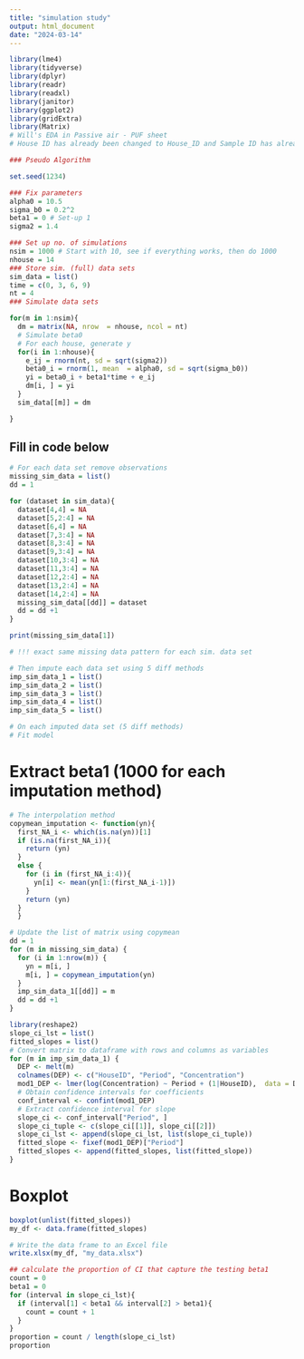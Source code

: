 ```yaml
---
title: "simulation study"
output: html_document
date: "2024-03-14"
---
```


```r

library(lme4)
library(tidyverse)
library(dplyr)
library(readr)
library(readxl)
library(janitor)
library(ggplot2)
library(gridExtra)
library(Matrix)
# Will's EDA in Passive air - PUF sheet
# House ID has already been changed to House_ID and Sample ID has already been changed to Sample_ID; A null values had been refilled;

```


```r
### Pseudo Algorithm

set.seed(1234)

### Fix parameters
alpha0 = 10.5
sigma_b0 = 0.2^2
beta1 = 0 # Set-up 1
sigma2 = 1.4

### Set up no. of simulations
nsim = 1000 # Start with 10, see if everything works, then do 1000
nhouse = 14
### Store sim. (full) data sets 
sim_data = list()
time = c(0, 3, 6, 9)
nt = 4
### Simulate data sets

for(m in 1:nsim){
  dm = matrix(NA, nrow  = nhouse, ncol = nt)
  # Simulate beta0 
  # For each house, generate y
  for(i in 1:nhouse){
    e_ij = rnorm(nt, sd = sqrt(sigma2))
    beta0_i = rnorm(1, mean  = alpha0, sd = sqrt(sigma_b0)) 
    yi = beta0_i + beta1*time + e_ij
    dm[i, ] = yi 
  }
  sim_data[[m]] = dm

}
```

## Fill in code below
```r
# For each data set remove observations
missing_sim_data = list()
dd = 1

for (dataset in sim_data){
  dataset[4,4] = NA
  dataset[5,2:4] = NA
  dataset[6,4] = NA
  dataset[7,3:4] = NA
  dataset[8,3:4] = NA
  dataset[9,3:4] = NA
  dataset[10,3:4] = NA
  dataset[11,3:4] = NA
  dataset[12,2:4] = NA
  dataset[13,2:4] = NA
  dataset[14,2:4] = NA
  missing_sim_data[[dd]] = dataset
  dd = dd +1
}

print(missing_sim_data[1])
```

```r
# !!! exact same missing data pattern for each sim. data set

# Then impute each data set using 5 diff methods
imp_sim_data_1 = list()
imp_sim_data_2 = list()
imp_sim_data_3 = list()
imp_sim_data_4 = list()
imp_sim_data_5 = list()

# On each imputed data set (5 diff methods)
# Fit model
```

# Extract beta1 (1000 for each imputation method)
```r
# The interpolation method
copymean_imputation <- function(yn){
  first_NA_i <- which(is.na(yn))[1]
  if (is.na(first_NA_i)){
    return (yn)
  }
  else {
    for (i in (first_NA_i:4)){
      yn[i] <- mean(yn[1:(first_NA_i-1)])
    }
    return (yn)
  }
  }
```

```r
# Update the list of matrix using copymean
dd = 1
for (m in missing_sim_data) {
  for (i in 1:nrow(m)) {
    yn = m[i, ]
    m[i, ] = copymean_imputation(yn)
  }
  imp_sim_data_1[[dd]] = m
  dd = dd +1
}
```

```r
library(reshape2)
slope_ci_lst = list()
fitted_slopes = list()
# Convert matrix to dataframe with rows and columns as variables
for (m in imp_sim_data_1) {
  DEP <- melt(m)
  colnames(DEP) <- c("HouseID", "Period", "Concentration")
  mod1_DEP <- lmer(log(Concentration) ~ Period + (1|HouseID),  data = DEP)
  # Obtain confidence intervals for coefficients
  conf_interval <- confint(mod1_DEP)
  # Extract confidence interval for slope
  slope_ci <- conf_interval["Period", ]
  slope_ci_tuple <- c(slope_ci[[1]], slope_ci[[2]])
  slope_ci_lst <- append(slope_ci_lst, list(slope_ci_tuple))
  fitted_slope <- fixef(mod1_DEP)["Period"]
  fitted_slopes <- append(fitted_slopes, list(fitted_slope))
}
```

# Boxplot
```r
boxplot(unlist(fitted_slopes))
my_df <- data.frame(fitted_slopes)

# Write the data frame to an Excel file
write.xlsx(my_df, "my_data.xlsx")
```


```r
## calculate the proportion of CI that capture the testing beta1
count = 0
beta1 = 0
for (interval in slope_ci_lst){
  if (interval[1] < beta1 && interval[2] > beta1){
    count = count + 1
  }
}
proportion = count / length(slope_ci_lst)
proportion
```

